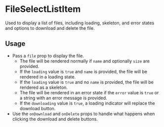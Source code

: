 
<Meta title="Docs/Components/FileSelectListItem" />

# FileSelectListItem

Used to display a list of files, including loading, skeleton, and error states and options to download and delete the file.

## Usage

-   Pass a `file` prop to display the file.
    -   The file will be rendered normally if `name` and optionally `size` are provided.
    -   If the `loading` value is `true` and `name` is provided, the file will be rendered in a loading state.
    -   If the `loading` value is `true` and no `name` is provided, the file will be rendered as a skeleton.
    -   The file will be rendered in an error state if the `error` value is `true` or a string with an error message is provided.
    -   If the `downloading` value is `true`, a loading indicator will replace the download button.
-   Use the `onDownload` and `onDelete` props to handle what happens when clicking the download and delete buttons.

<Canvas>
    <Story id="stories-components-fileselectlistitem--fileselectlistitem" />
</Canvas>
